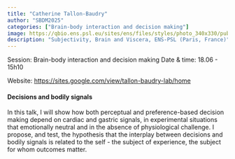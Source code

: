 ```yaml
---
title: "Catherine Tallon-Baudry"
author: "SBDM2025"
categories: ["Brain-body interaction and decision making"]
image: https://qbio.ens.psl.eu/sites/ens/files/styles/photo_340x330/public/2021-09/Fiche%20annuaire%20%20Tallon-Baudry.jpg?h=89b88153&itok=L1fqAUZw
description: "Subjectivity, Brain and Viscera, ENS-PSL (Paris, France)" 
---
```


Session: Brain-body interaction and decision making
Date & time: 18.06 - 15h10

Website: [https://sites.google.com/view/tallon-baudry-lab/home](https://sites.google.com/view/tallon-baudry-lab/home)

#### Decisions and bodily signals

In this talk, I will show how both perceptual and preference-based decision making depend on cardiac and gastric signals, in experimental situations that emotionally neutral and in the absence of physiological challenge. I propose, and test, the hypothesis that the interplay between decisions and bodily signals is related to the self - the subject of experience, the subject for whom outcomes matter.
